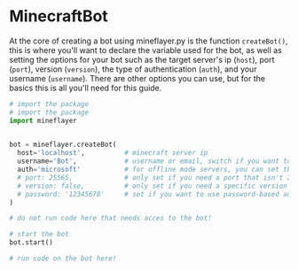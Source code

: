 # MinecraftBot

At the core of creating a bot using mineflayer.py is the function `createBot()`, this is where you'll want to declare the variable used for the bot, as well as setting the options for your bot such as the target server's ip (`host`), port (`port`), version (`version`), the type of authentication (`auth`), and your username (`username`). There are other options you can use, but for the basics this is all you'll need for this guide.



```python filename="bot.py" {3} copy
# import the package
# import the package
import mineflayer
 

bot = mineflayer.createBot(
  host='localhost',          # minecraft server ip
  username='Bot',            # username or email, switch if you want to change accounts
  auth='microsoft'           # for offline mode servers, you can set this to 'offline'
  # port: 25565,             # only set if you need a port that isn't 25565
  # version: false,          # only set if you need a specific version or snapshot (ie: "1.8.9" or "1.16.5"), otherwise it's set automatically
  # password: '12345678'     # set if you want to use password-based auth (may be unreliable). If specified, the `username` must be an email
)

# do not run code here that needs acces to the bot!

# start the bot
bot.start()

# run code on the bot here!
```